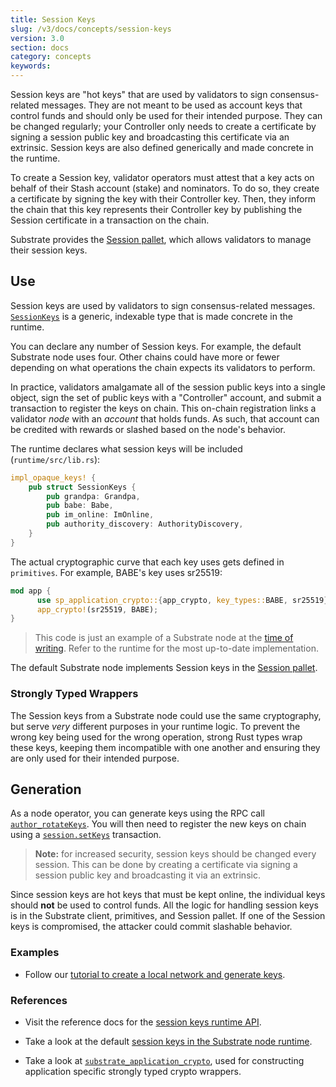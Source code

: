 ```yaml
---
title: Session Keys
slug: /v3/docs/concepts/session-keys
version: 3.0 
section: docs
category: concepts
keywords:
---
```


Session keys are "hot keys" that are used by validators to sign consensus-related messages. They are
not meant to be used as account keys that control funds and should only be used for their intended
purpose. They can be changed regularly; your Controller only needs to create a certificate by
signing a session public key and broadcasting this certificate via an extrinsic. Session keys are also
defined generically and made concrete in the runtime.

To create a Session key, validator operators must attest that a key acts on behalf of their Stash
account (stake) and nominators. To do so, they create a certificate by signing the key with their
Controller key. Then, they inform the chain that this key represents their Controller key by
publishing the Session certificate in a transaction on the chain.

Substrate provides the
[Session pallet](https://substrate.dev/rustdocs/latest/pallet_session), which allows
validators to manage their session keys.

## Use

Session keys are used by validators to sign consensus-related messages. [`SessionKeys`](https://substrate.dev/rustdocs/latest/sp_session/trait.SessionKeys.html) is a generic,
indexable type that is made concrete in the runtime.

You can declare any number of Session keys. For example, the default Substrate node uses four. Other
chains could have more or fewer depending on what operations the chain expects its validators to
perform.

In practice, validators amalgamate all of the session public keys into a single object, sign the set
of public keys with a "Controller" account, and submit a transaction to register the keys on chain.
This on-chain registration links a validator _node_ with an _account_ that holds funds. As such,
that account can be credited with rewards or slashed based on the node's behavior.

The runtime declares what session keys will be included (`runtime/src/lib.rs`):

```rust
impl_opaque_keys! {
    pub struct SessionKeys {
        pub grandpa: Grandpa,
        pub babe: Babe,
        pub im_online: ImOnline,
        pub authority_discovery: AuthorityDiscovery,
    }
}
```

The actual cryptographic curve that each key uses gets defined in `primitives`. For example, BABE's
key uses sr25519:

```rust
mod app {
	  use sp_application_crypto::{app_crypto, key_types::BABE, sr25519};
	  app_crypto!(sr25519, BABE);
}
```

> This code is just an example of a Substrate node at the
> [time of writing](https://github.com/substrate-developer-hub/substrate-node-template).
> Refer to the runtime for the most up-to-date implementation.

The default Substrate node implements Session keys in the
[Session pallet](https://substrate.dev/rustdocs/latest/pallet_session/).

### Strongly Typed Wrappers

The Session keys from a Substrate node could use the same cryptography, but serve _very_ different purposes
in your runtime logic. To prevent the wrong key being used for the wrong operation, strong
Rust types wrap these keys, keeping them incompatible with one another and ensuring they are only
used for their intended purpose.

## Generation

As a node operator, you can generate keys using the RPC call
[`author_rotateKeys`](https://substrate.dev/rustdocs/latest/sc_rpc/author/trait.AuthorApi.html#tymethod.rotate_keys).
You will then need to register the new keys on chain using a [`session.setKeys`](https://substrate.dev/rustdocs/latest/pallet_session/struct.Module.html#method.set_keys) transaction.

> **Note:** for increased security, session keys should be changed every session. This can be done by creating a certificate via signing a session public key
> and broadcasting it via an extrinsic.

Since session keys are hot keys that must be kept online, the individual keys should **not** be used to
control funds. All the logic for handling session keys is in the Substrate client, primitives, and
Session pallet. If one of the Session keys is compromised, the attacker could commit slashable
behavior.

### Examples

- Follow our
  [tutorial to create a local network and generate keys](/tutorials/start-a-private-network/).

### References

- Visit the reference docs for the
  [session keys runtime API](https://substrate.dev/rustdocs/latest/sp_session/trait.SessionKeys.html).

- Take a look at the default
  [session keys in the Substrate node runtime](https://substrate.dev/rustdocs/latest/node_runtime/struct.SessionKeys.html).

- Take a look at
  [`substrate_application_crypto`](https://substrate.dev/rustdocs/latest/sp_application_crypto),
  used for constructing application specific strongly typed crypto wrappers.
